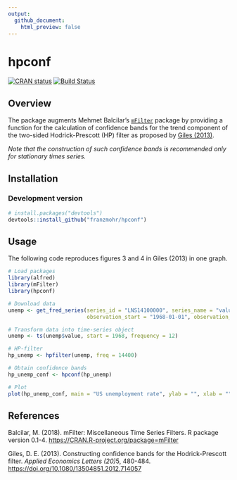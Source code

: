 ```yaml
---
output:
  github_document:
    html_preview: false
---
```


# hpconf

[![CRAN status](https://www.r-pkg.org/badges/version/hpconf)](https://cran.r-project.org/package=hpconf)
[![Build Status](https://app.travis-ci.com/franzmohr/hpconf.svg?branch=master)](https://app.travis-ci.com/franzmohr/hpconf)

## Overview

The package augments Mehmet Balcilar's [`mFilter`](https://CRAN.R-project.org/package=mFilter) package by providing a function for the calculation of confidence bands for the trend component of the two-sided Hodrick-Prescott (HP) filter as proposed by [Giles (2013)](https://doi.org/10.1080/13504851.2012.714057).

*Note that the construction of such confidence bands is recommended only for stationary times series.*

## Installation

### Development version

```r
# install.packages("devtools")
devtools::install_github("franzmohr/hpconf")
```

## Usage

The following code reproduces figures 3 and 4 in Giles (2013) in one graph.

```r
# Load packages
library(alfred)
library(mFilter)
library(hpconf)

# Download data
unemp <- get_fred_series(series_id = "LNS14100000", series_name = "value",
                         observation_start = "1968-01-01", observation_end = "2012-03-01")

# Transform data into time-series object
unemp <- ts(unemp$value, start = 1968, frequency = 12)

# HP-filter
hp_unemp <- hpfilter(unemp, freq = 14400)

# Obtain confidence bands
hp_unemp_conf <- hpconf(hp_unemp)

# Plot
plot(hp_unemp_conf, main = "US unemployment rate", ylab = "", xlab = "", ylim = c(0, 12))
```

## References

Balcilar, M. (2018). mFilter: Miscellaneous Time Series Filters. R package version 0.1-4. <https://CRAN.R-project.org/package=mFilter>

Giles, D. E. (2013). Constructing confidence bands for the Hodrick-Prescott filter. <em>Applied Economics Letters (20)</em>5, 480-484. <https://doi.org/10.1080/13504851.2012.714057>
